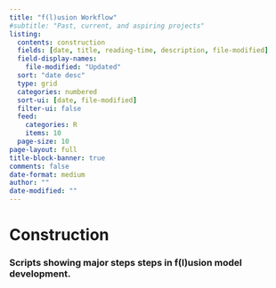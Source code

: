 ```yaml
---
title: "f(l)usion Workflow"
#subtitle: "Past, current, and aspiring projects"
listing:
  contents: construction
  fields: [date, title, reading-time, description, file-modified]
  field-display-names:
    file-modified: "Updated"
  sort: "date desc"
  type: grid
  categories: numbered
  sort-ui: [date, file-modified]
  filter-ui: false
  feed: 
    categories: R
    items: 10
  page-size: 10
page-layout: full
title-block-banner: true
comments: false
date-format: medium
author: ""
date-modified: ""
---
```


# [Construction]{.third-color}
### Scripts showing major steps steps in f(l)usion model development. 